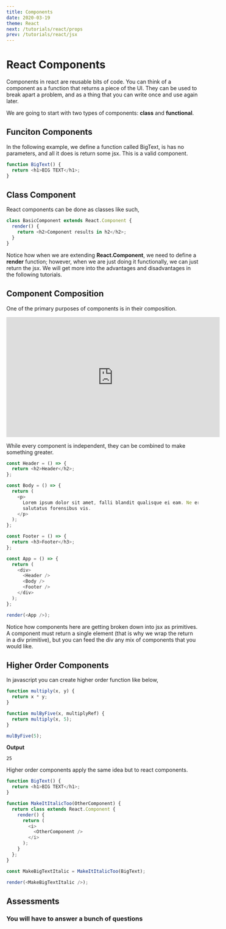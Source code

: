```yaml
---
title: Components
date: 2020-03-19
theme: React
next: /tutorials/react/props
prev: /tutorials/react/jsx
---
```



# React Components

Components in react are reusable bits of code. You can think of a component as a function that returns a piece of the UI.
They can be used to break apart a problem, and as a thing that you can write once and use again later.

We are going to start with two types of components: **class** and **functional**.

## Funciton Components

In the following example, we define a function called BigText, is has no parameters, and all it does is return some jsx.
This is a valid component.

```js live=true
function BigText() {
  return <h1>BIG TEXT</h1>;
}
```

## Class Component

React components can be done as classes like such,

```js live=true
class BasicComponent extends React.Component {
  render() {
    return <h2>Component results in h2</h2>;
  }
}
```

Notice how when we are extending **React.Component**, we need to define a **render** function; however, when we are just doing it functionally,
we can just return the jsx. We will get more into the advantages and disadvantages in the following tutorials.

## Component Composition

One of the primary purposes of components is in their composition.

<iframe
  width="560"
  height="315"
  src="https://www.youtube.com/embed/tZZv5Z2Iz_s"
  frameborder="0"
  allow="accelerometer; autoplay; encrypted-media; gyroscope; picture-in-picture"
  allowfullscreen
></iframe>

While every component is independent, they can be combined to make something greater.

```js live=true noInline=true
const Header = () => {
  return <h2>Header</h2>;
};

const Body = () => {
  return (
    <p>
      Lorem ipsum dolor sit amet, falli blandit qualisque ei eam. Ne erant
      salutatus forensibus vis.
    </p>
  );
};

const Footer = () => {
  return <h3>Footer</h3>;
};

const App = () => {
  return (
    <div>
      <Header />
      <Body />
      <Footer />
    </div>
  );
};

render(<App />);
```

Notice how components here are getting broken down into jsx as primitives. A component must return
a single element (that is why we wrap the return in a div primitive), but you can feed the div any mix
of components that you would like.

## Higher Order Components

In javascript you can create higher order function like below,

```js
function multiply(x, y) {
  return x * y;
}

function mulByFive(x, multiplyRef) {
  return multiply(x, 5);
}

mulByFive(5);
```

**Output**

```react
25
```

Higher order components apply the same idea but to react components.

```js live=true noInline=true
function BigText() {
  return <h1>BIG TEXT</h1>;
}

function MakeItItalicToo(OtherComponent) {
  return class extends React.Component {
    render() {
      return (
        <i>
          <OtherComponent />
        </i>
      );
    }
  };
}

const MakeBigTextItalic = MakeItItalicToo(BigText);

render(<MakeBigTextItalic />);
```

## Assessments

### You will have to answer a bunch of questions

<Truefalse
  qs="In simple terms Components are like Javascript Functions."
  op1="True"
  op2="False"
  desc="Solution: True"
/>
<MCQ
  qs="Which is a false statement about Components?(There’s only one false statement)"
  op1="Components can be re-used"
  op2="Components are independent from each other"
  op3="Class Component may or may not have a render function"
  op4="The name is required to start with uppercase alphabet"
  desc="Solution: False : Class Component may or may not have a render function"
/>
<Threechoicemcq
  qs="Where do you initialize the properties of a component?"
  op1="Inside a render function"
  op2="Using any html tag"
  op3="Inside a constructor"
  desc="Solution: Inside a constructor"
/>
<MCQ
  qs="Which statement is false about Functional Components?"
  op1="Advised to be used more often due to it’s predictability"
  op2="They are stateless"
  op3="They output UI elements"
  op4="None"
  desc="Solution: None"
/>
<MCQ
  qs="Which statement is false about Class Components?"
  op1="There are no events associated"
  op2="They manage state "
  op3="They may contain other components( nested components)"
  op4="They may contain lifecycle methods"
  desc="Solution: False : There are no events associated"
/>
